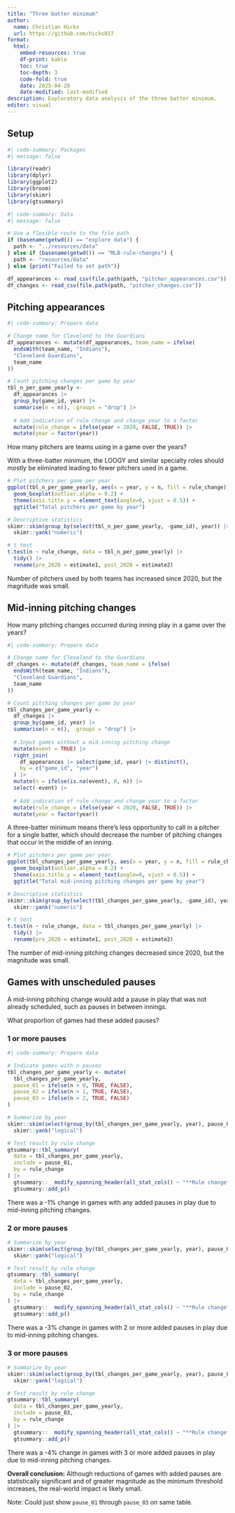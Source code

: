 ```yaml
---
title: "Three batter minimum"
author:
  name: Christian Hicks
  url: https://github.com/hicks017
format:
  html:
    embed-resources: true
    df-print: kable
    toc: true
    toc-depth: 3
    code-fold: true
    date: 2025-04-29
    date-modified: last-modified
description: Exploratory data analysis of the three batter minimum.
editor: visual
---
```


## Setup

```r
#| code-summary: Packages
#| message: false

library(readr)
library(dplyr)
library(ggplot2)
library(broom)
library(skimr)
library(gtsummary)
```

```r
#| code-summary: Data
#| message: false

# Use a flexible route to the file path
if (basename(getwd()) == "explore data") {
  path <- "../resources/data"
} else if (basename(getwd()) == "MLB-rule-changes") {
  path <- "resources/data"
} else {print("Failed to set path")}

df_appearances <- read_csv(file.path(path, "pitcher_appearances.csv"))
df_changes <- read_csv(file.path(path, "pitcher_changes.csv"))
```

## Pitching appearances

```r
#| code-summary: Prepare data

# Change name for Cleveland to the Guardians
df_appearances <- mutate(df_appearances, team_name = ifelse(
  endsWith(team_name, "Indians"),
  "Cleveland Guardians",
  team_name
))

# Count pitching changes per game by year
tbl_n_per_game_yearly <- 
  df_appearances |>
  group_by(game_id, year) |>
  summarise(n = n(), .groups = "drop") |>
  
  # Add indication of rule change and change year to a factor
  mutate(rule_change = ifelse(year < 2020, FALSE, TRUE)) |>
  mutate(year = factor(year))
```

How many pitchers are teams using in a game over the years?

With a three-batter minimum, the LOOGY and similar specialty roles should mostly be eliminated leading to fewer pitchers used in a game.

```r
# Plot pitchers per game per year
ggplot(tbl_n_per_game_yearly, aes(x = year, y = n, fill = rule_change)) +
  geom_boxplot(outlier.alpha = 0.2) +
  theme(axis.title.y = element_text(angle=0, vjust = 0.5)) +
  ggtitle("Total pitchers per game by year")

# Descriptive statistics
skimr::skim(group_by(select(tbl_n_per_game_yearly, -game_id), year)) |> 
  skimr::yank("numeric")

# t test
t.test(n ~ rule_change, data = tbl_n_per_game_yearly) |>
  tidy() |>
  rename(pre_2020 = estimate1, post_2020 = estimate2)
```

Number of pitchers used by both teams has increased since 2020, but the magnitude was small.

## Mid-inning pitching changes

How many pitching changes occurred during inning play in a game over the years?

```r
#| code-summary: Prepare data

# Change name for Cleveland to the Guardians
df_changes <- mutate(df_changes, team_name = ifelse(
  endsWith(team_name, "Indians"),
  "Cleveland Guardians",
  team_name
))

# Count pitching changes per game by year
tbl_changes_per_game_yearly <- 
  df_changes |>
  group_by(game_id, year) |>
  summarise(n = n(), .groups = "drop") |>
  
  # Input games without a mid-inning pitching change
  mutate(event = TRUE) |>
  right_join(
    df_appearances |> select(game_id, year) |> distinct(),
    by = c("game_id", "year")
  ) |>
  mutate(n = ifelse(is.na(event), 0, n)) |>
  select(-event) |>
  
  # Add indication of rule change and change year to a factor
  mutate(rule_change = ifelse(year < 2020, FALSE, TRUE)) |>
  mutate(year = factor(year))
```

A three-batter minimum means there's less opportunity to call in a pitcher for a single batter, which should decrease the number of pitching changes that occur in the middle of an inning.

```r
# Plot pitchers per game per year
ggplot(tbl_changes_per_game_yearly, aes(x = year, y = n, fill = rule_change)) +
  geom_boxplot(outlier.alpha = 0.2) +
  theme(axis.title.y = element_text(angle=0, vjust = 0.5)) +
  ggtitle("Total mid-inning pitching changes per game by year")

# Descriptive statistics
skimr::skim(group_by(select(tbl_changes_per_game_yearly, -game_id), year)) |> 
  skimr::yank("numeric")

# t test
t.test(n ~ rule_change, data = tbl_changes_per_game_yearly) |>
  tidy() |>
  rename(pre_2020 = estimate1, post_2020 = estimate2)
```

The number of mid-inning pitching changes decreased since 2020, but the magnitude was small.

## Games with unscheduled pauses

A mid-inning pitching change would add a pause in play that was not already scheduled, such as pauses in between innings.

What proportion of games had these added pauses?

### 1 or more pauses

```r
#| code-summary: Prepare data

# Indicate games with n pauses
tbl_changes_per_game_yearly <- mutate(
  tbl_changes_per_game_yearly,
  pause_01 = ifelse(n > 0, TRUE, FALSE),
  pause_02 = ifelse(n > 1, TRUE, FALSE),
  pause_03 = ifelse(n > 2, TRUE, FALSE)
)

# Summarize by year
skimr::skim(select(group_by(tbl_changes_per_game_yearly, year), pause_01, year)) |>
  skimr::yank("logical")

# Test result by rule change
gtsummary::tbl_summary(
  data = tbl_changes_per_game_yearly,
  include = pause_01,
  by = rule_change
) |>
  gtsummary::  modify_spanning_header(all_stat_cols() ~ "**Rule change**") |>
  gtsummary::add_p()
```

There was a -1% change in games with any added pauses in play due to mid-inning pitching changes.

### 2 or more pauses

```r
# Summarize by year
skimr::skim(select(group_by(tbl_changes_per_game_yearly, year), pause_02, year)) |>
  skimr::yank("logical")

# Test result by rule change
gtsummary::tbl_summary(
  data = tbl_changes_per_game_yearly,
  include = pause_02,
  by = rule_change
) |>
  gtsummary::  modify_spanning_header(all_stat_cols() ~ "**Rule change**") |>
  gtsummary::add_p()
```

There was a -3% change in games with 2 or more added pauses in play due to mid-inning pitching changes.

### 3 or more pauses

```r
# Summarize by year
skimr::skim(select(group_by(tbl_changes_per_game_yearly, year), pause_03, year)) |>
  skimr::yank("logical")

# Test result by rule change
gtsummary::tbl_summary(
  data = tbl_changes_per_game_yearly,
  include = pause_03,
  by = rule_change
) |>
  gtsummary::  modify_spanning_header(all_stat_cols() ~ "**Rule change**") |>
  gtsummary::add_p()
```

There was a -4% change in games with 3 or more added pauses in play due to mid-inning pitching changes.

**Overall conclusion:** Although reductions of games with added pauses are statistically significant and of greater magnitude as the minimum threshold increases, the real-world impact is likely small.

Note: Could just show `pause_01` through `pause_03` on same table.
